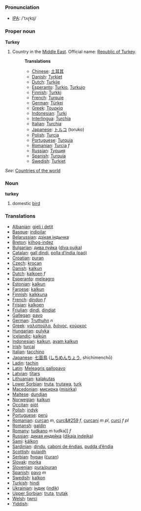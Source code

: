 === Pronunciation ===
*[[w:IPA|IPA]]: /'tʌɽkɪj/

=== Proper noun ===

'''Turkey'''

# Country in the [[Middle East]]. Official name: [[Republic of Turkey]].
#:'''Translations'''
#:*[[Chinese]]: [[土耳其]]
#:*[[Danish]]: [[Tyrkiet]]
#:*[[Dutch]]: [[Turkije]]
#:*[[Esperanto]]: [[Turkio]], [[Turkujo]]
#:*[[Finnish]]: [[Turkki]]
#:*[[French]]: [[Turquie]]
#:*[[German]]: [[Türkei]]
#:*[[Greek]]: [[Τουρκία]]
#:*[[Indonesian]]: [[Turki]]
#:*[[Interlingua]]: [[Turchia]]
#:*[[Italian]]: [[Turchia]]
#:*[[Japanese]]: [[トルコ]] (toruko)
#:*[[Polish]]: [[Turcja]]
#:*[[Portuguese]]: [[Turquia]]
#:*[[Romanian]]: [[Turcia]] ''f''
#:*[[Russian]]: [[Турция]]
#:*[[Spanish]]: [[Turquía]]
#:*[[Swedish]]: [[Turkiet]]

''See'': [[Countries of the world]]

=== Noun ===

'''turkey'''

# domestic [[bird]]

=== Translations ===

*[[Albanian]]: [[gjeli i detit]]
*[[Basque]]: [[indioilar]]
*[[Belarussian]]: [[дзікая індычка]]
*[[Breton]]: [[kilhog-indez]]
*[[Bulgarian]]: [[дива пуйка]] ([[diva pujka]])
*[[Catalan]]: [[gall dindi]], [[polla d’índia (paó)]]
*[[Croatian]]: [[puran]]
*[[Czech]]: [[krocan]]
*[[Danish]]: [[kalkun]]
*[[Dutch]]: [[kalkoen]] ''f''
*[[Esperanto]]: [[meleagro]]
*[[Estonian]]: [[kalkun]]
*[[Faroese]]: [[kalkun]]
*[[Finnish]]: [[kalkkuna]]
*[[French]]: [[dindon]] ''f''
*[[Frisian]]: [[kalkoen]]
*[[Friulian]]: [[dindi]], [[dindiat]]
*[[Gallegan]]: [[pavo]]
*[[German]]: [[Truthuhn]] ''n''
*[[Greek]]: [[γαλοπούλα]], [[διάνος]], [[κούρκος]] '' ''
*[[Hungarian]]: [[pulyka]]
*[[Icelandic]]: [[kalkún]]
*[[Indonesian]]: [[kalkun]], [[ayam kalkun]]
*[[Irish]]: [[turcaí]]
*[[Italian]]: [[tacchino]] '' ''
*[[Japanese]]: [[七面鳥]] ([[しちめんちょう]], shichimenchō)
*[[Ladin]]: [[tachin]]
*[[Latin]]: [[Meleagris gallopavo]] '' ''
*[[Latvian]]: [[tītars]]
*[[Lithuanian]]: [[kalakutas]]
*[[Lower Sorbian]]: [[truta]], [[trutawa]], [[turk]]
*[[Macedonian]]: [[мисирка]] ([[misirka]])
*[[Maltese]]: [[dundjan]]
*[[Norwegian]]: [[kalkun]]
*[[Occitan]]: [[piòt]]
*[[Polish]]: [[indyk]] '' ''
*[[Portuguese]]: [[perú]]
*[[Romanian]]: [[curcan]] ''m'', [[curc&#259]] ''f'', [[curcani]] ''m pl'', [[curci]] ''f pl''
*[[Romansh]]: [[galdin]]
*[[Romany]]: [[tudkano]] ''m'' tudka]] ''f''
*[[Russian]]: [[дикая индейка]] ([[dikaja indejka]]) '' ''
*[[Sami]]: [[kálkon]]
*[[Sardinian]]: [[dindu]], [[caboni de ěndias]], [[pudda d’ěndia]]
*[[Scottish]]: [[pulaidh]]
*[[Serbian]]: [[ћуран]] ([[ćuran]])
*[[Slovak]]: [[morka]]
*[[Slovenian]]: [[pura/puran]]
*[[Spanish]]: [[pavo]] ''m''
*[[Swedish]]: [[kalkon]]
*[[Turkish]]: [[hindi]]
*[[Ukrainian]]: [[індик]] ([[indik]])
*[[Upper Sorbian]]: [[truta]], [[trutak]]
*[[Welsh]]: [[twrci]]
*[[Yiddish]]: [[]]